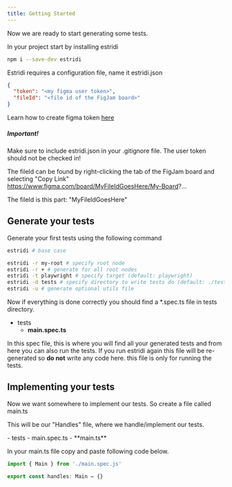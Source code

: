```yaml
---
title: Getting Started
---
```


Now we are ready to start generating some tests.

In your project start by installing estridi
```bash
npm i --save-dev estridi
```

Estridi requires a configuration file, name it estridi.json
```json
{
  "token": "<my figma user token>",
  "fileId": "<file id of the FigJam board>"
}
```
Learn how to create figma token [here](https://help.figma.com/hc/en-us/articles/8085703771159-Manage-personal-access-tokens)

##### Important!
Make sure to include estridi.json in your .gitignore file. The user token should not be checked in!

The fileId can be found by right-clicking the tab of the FigJam board and selecting "Copy Link"
https://www.figma.com/board/MyFileIdGoesHere/My-Board?...

The fileId is this part: "MyFileIdGoesHere"

## Generate your tests
Generate your first tests using the following command
```bash
estridi # base case

estridi -r my-root # specify root node
estridi -r + # generate for all root nodes
estridi -t playwright # specify target (default: playwright)
estridi -d tests # specify directory to write tests do (default: ./tests)
estridi -u # generate optional utils file
```

Now if everything is done correctly you should find a *.spec.ts file in tests directory.
<FileTree>
- tests
  - **main.spec.ts**
</FileTree>

In this spec file, this is where you will find all your generated tests and from here you can also run the tests. If you run estridi again this file will be re-generated so **do not** write any code here. this file is only for running the tests.

## Implementing your tests
Now we want somewhere to implement our tests. So create a file called main.ts

This will be our "Handles" file, where we handle/implement our tests.

<FileTree>
  - tests
    - main.spec.ts
    - **main.ts**
</FileTree>

In your main.ts file copy and paste following code below.

```typescript
import { Main } from './main.spec.js'

export const handles: Main = {}
```